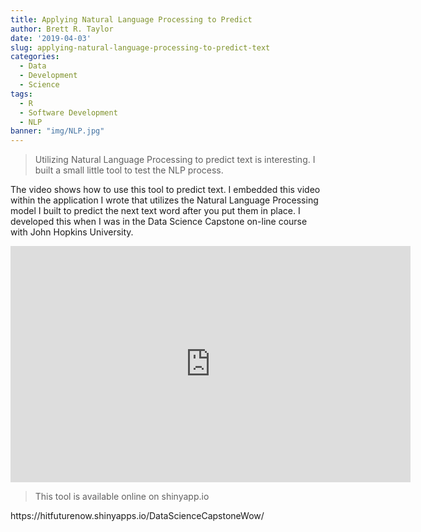 ```yaml
---
title: Applying Natural Language Processing to Predict
author: Brett R. Taylor
date: '2019-04-03'
slug: applying-natural-language-processing-to-predict-text
categories:
  - Data
  - Development
  - Science
tags:
  - R
  - Software Development
  - NLP
banner: "img/NLP.jpg"
---
```


> Utilizing Natural Language Processing to predict text is interesting. I built a small little tool to test the NLP process.

The video shows how to use this tool to predict text. I embedded this video within the application I wrote that utilizes the Natural Language Processing model I built to predict the next text word after you put them in place. I developed this when I was in the Data Science Capstone on-line course with John Hopkins University.

<iframe src="https://player.vimeo.com/video/152905392" width="640" height="378" frameborder="0" webkitallowfullscreen mozallowfullscreen allowfullscreen></iframe>

> This tool is available online on shinyapp.io 

https://hitfuturenow.shinyapps.io/DataScienceCapstoneWow/